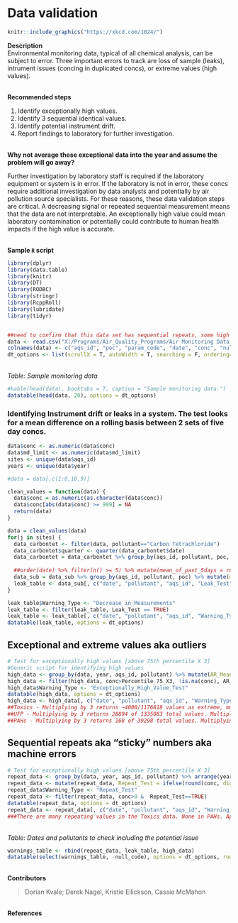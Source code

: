 # Data validation 

```r
knitr::include_graphics("https://xkcd.com/1024/")
```

__Description__  
Environmental monitoring data, typical of all chemical analysis, can be subject to error. Three important errors to track are loss of sample (leaks), intrument issues (concing in duplicated concs), or extreme values (high values). 

<br> __Recommended steps__

1. Identify exceptionally high values.
1. Identify 3 sequential identical values.
1. Identify potential instrument drift.
1. Report findings to laboratory for further investigation.

<br> __Why not average these exceptional data into the year and assume the problem will go away?__

Further investigation by laboratory staff is required if the laboratory equipment or system is in error. If the laboratory is not in error, these concs require additional investigation by data analysts and potentially by air pollution source specialists. For these reasons, these data validation steps are critical. A decreasing signal or repeated sequential measurement means that the data are not interpretable. An exceptionally high value could mean laboratory contamination or potentially could contribute to human health impacts if the high value is accurate.    


<br> __Sample `R` script__ 


```r
library(dplyr)
library(data.table)
library(knitr)
library(DT)
library(RODBC)
library(stringr)
library(RcppRoll)
library(lubridate)
library(tidyr)


##need to confirm that this data set has sequential repeats, some high values and at least 10 dates with numbers
data <- read.csv("X:/Programs/Air_Quality_Programs/Air Monitoring Data and Risks/0 Methods and documentation/3. Analysis methods/Web book/air-methods/airtoxics_data_2009_2013.csv", stringsAsFactor = F)
colnames(data) <- c("aqs_id", "poc", "param_code", "date", "conc", "null_code", "md_limit", "pollutant", "year", "cas")
dt_options <- list(scrollX = T, autoWidth = T, searching = F, ordering=F, lengthChange = F, paginate=F, info=F)


```

<br> _Table: Sample monitoring data_   
```r
#kable(head(data), booktabs = T, caption = "Sample monitoring data.")
datatable(head(data, 20), options = dt_options)
```


### Identifying Instrument drift or leaks in a system. The test looks for a mean difference on a rolling basis between 2 sets of five day concs. {#leaks} 

```r

data$conc <- as.numeric(data$conc)
data$md_limit <- as.numeric(data$md_limit)
sites <- unique(data$aqs_id)
years <- unique(data$year)

#data = data[,c(1:8,10,9)]

clean_values = function(data) {
  data$conc = as.numeric(as.character(data$conc))
  data$conc[abs(data$conc) >= 999] = NA
  return(data)
}

data = clean_values(data)
for(j in sites) {
  data_carbontet <- filter(data, pollutant=="Carbon Tetrachloride")
  data_carbontet$quarter <- quarter(data_carbontet$date)
  data_carbontet = data_carbontet %>% group_by(aqs_id, pollutant, poc, year, quarter) %>% mutate(mean = mean(conc)) %>% ungroup()
  
  ##order(date) %>% filter(n() >= 5) %>% mutate(mean_of_past_5days = roll_mean(conc,5,align="right",fill = NA, na.rm = T) ) %>% slice(5 * 1:(n() %/% 5) )
  data_sub = data_sub %>% group_by(aqs_id, pollutant, poc) %>% mutate(mean_ratio = mean_of_past_5days / lead(mean_of_past_5days), Leak_Test = mean_ratio > 1.5)
  leak_table <- data_sub[, c("date", "pollutant", "aqs_id", "Leak_Test")]
}

leak_table$Warning_Type <- "Decrease_in_Measurements"
leak_table <- filter(leak_table, Leak_Test == TRUE)
leak_table <- leak_table[, c("date", "pollutant", "aqs_id", "Warning_Type")]
datatable(leak_table, options = dt_options)
```


## Exceptional and extreme values aka outliers {#outs} 


```r

# Test for exceptionally high values [above 75th percentile X 3]
#Generic script for identifying high values
high_data <- group_by(data, year, aqs_id, pollutant) %>% mutate(AR_Mean = mean(conc, na.rm=T), Percentile_75 = quantile(conc, 0.75, na.rm=T), Percentile_75_X3 = Percentile_75*3) %>% ungroup()
high_data <- filter(high_data, conc>Percentile_75_X3, !is.na(conc), AR_Mean>md_limit, Percentile_75>0)
high_data$Warning_Type <- "Exceptionally_High_Value_Test"
datatable(high_data, options = dt_options)
high_data <- high_data[, c("date", "pollutant", "aqs_id", "Warning_Type")]
##Toxics - Multiplying by 3 returns ~4000/1176818 values as extreme, multiplying by 1.5 returns >20,000. Multiplying by 3 returns between 2 and 45% of analyte/site/year groups.
##UFP - Multiplying by 3 returns 28894 of 1335083 total values. Multiplying by 3 returns between 2 and 15% of analyte/site/year groups.
##PAHs - Multiplying by 3 returns 168 of 39298 total values. Multiplying by 3 returns between 3 and 10% of analyte/site/year groups.
```


## Sequential repeats aka "sticky" numbers aka machine errors {#sticky}

```r

# Test for exceptionally high values [above 75th percentile X 3]
repeat_data <- group_by(data, year, aqs_id, pollutant) %>% arrange(year, aqs_id, pollutant, date) %>% mutate(Previous_Day = lag(conc, 1), Two_Days_Prior = lag(conc, 2)) %>% ungroup()
repeat_data <- mutate(repeat_data, Repeat_Test = ifelse(round(conc, digits=4)==round(Previous_Day, digits=4) & round(Previous_Day, digits=4)==round(Two_Days_Prior, digits=4), "TRUE", "FALSE"))
repeat_data$Warning_Type <- "Repeat_Test"
repeat_data <- filter(repeat_data, conc>0 &  Repeat_Test==TRUE)
datatable(repeat_data, options = dt_options)
repeat_data <- repeat_data[, c("date", "pollutant", "aqs_id", "Warning_Type")]
###There are many repeating values in the Toxics data. None in PAHs. Approximately 3200 for UFPs, but this is 15 minute data. We may need a more stringent test for UFPs.
```


<br> _Table: Dates and pollutants to check including the potential issue_   
```r
warnings_table <- rbind(repeat_data, leak_table, high_data)
datatable(select(warnings_table, -null_code), options = dt_options, rownames = FALSE)
```

<br> __Contributors__  

> Dorian Kvale; Derek Nagel, Kristie Ellickson, Cassie McMahon 


<br> __References__    

